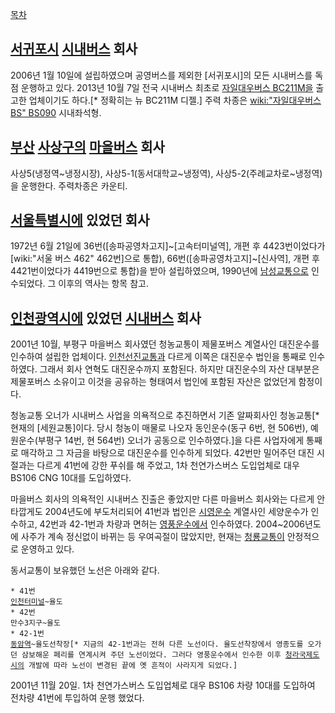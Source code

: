 [[목차]]

== [[서귀포시]] [[시내버스]] 회사 ==
2006년 1월 10일에 설립하였으며 공영버스를 제외한 [서귀포시]의 모든 시내버스를 독점 운행하고 있다. 2013년 10월 7일 전국 시내버스 최초로 [[자일대우버스 BC211M]]을 출고한 업체이기도 하다.[* 정확히는 뉴 BC211M 디젤.] 주력 차종은 [[wiki:"자일대우버스 BS" BS090]] 시내좌석형.

== [[부산]] [[사상구]]의 [[마을버스]] 회사 ==
사상5(냉정역~냉정시장), 사상5-1(동서대학교~냉정역), 사상5-2(주례교차로~냉정역)을 운행한다. 주력차종은 카운티.

== [[서울특별시]]에 있었던 회사 ==
1972년 6월 21일에 36번([송파공영차고지]~[고속터미널역], 개편 후 4423번이었다가 [wiki:"서울 버스 462" 462번]으로 통합), 66번([송파공영차고지]~[신사역], 개편 후 4421번이었다가 4419번으로 통합)을 받아 설립하였으며, 1990년에 [[남성교통]]으로 인수되었다. 그 이후의 역사는 항목 참고.

== [[인천광역시]]에 있었던 [[시내버스]] 회사 ==
2001년 10월, 부평구 마을버스 회사였던 청농교통이 제물포버스 계열사인 대진운수를 인수하여 설립한 업체이다. [[인천선진교통]]과 다르게 이쪽은 대진운수 법인을 통째로 인수하였다. 그래서 회사 연혁도 대진운수까지 포함된다. 하지만 대진운수의 자산 대부분은 제물포버스 소유이고 이것을 공유하는 형태여서 법인에 포함된 자산은 없었던게 함정이다.

청농교통 오너가 시내버스 사업을 의욕적으로 추진하면서 기존 알짜회사인 청농교통[* 현재의 [세원교통]이다. 당시 청농이 매물로 나오자 동인운수(동구 6번, 현 506번), 예원운수(부평구 14번, 현 564번) 오너가 공동으로 인수하였다.]을 다른 사업자에게 통째로 매각하고 그 자금을 바탕으로 대진운수를 인수하게 되었다. 42번만 밀어주던 대진 시절과는 다르게 41번에 강한 푸쉬를 해 주었고, 1차 천연가스버스 도입업체로 대우 BS106 CNG 10대를 도입하였다.

마을버스 회사의 의욕적인 시내버스 진출은 좋았지만 다른 마을버스 회사와는 다르게 안타깝게도 2004년도에 부도처리되어 41번과 법인은 [[시영운수]] 계열사인 세양운수가 인수하고, 42번과 42-1번과 차량과 면허는 [[영풍운수]]에서 인수하였다. 2004~2006년도에 사주가 계속 정신없이 바뀌는 등 우여곡절이 많았지만, 현재는 [[청룡교통]]이 안정적으로 운영하고 있다.

동서교통이 보유했던 노선은 아래와 같다.

 * 41번
 [[인천터미널]]~율도
 * 42번
 만수3지구~율도
 * 42-1번
 [[동암역]]~율도선착장[* 지금의 42-1번과는 전혀 다른 노선이다. 율도선착장에서 영종도를 오가던 삼보해운 페리를 연계시켜 주던 노선이었다. 그러다 영풍운수에서 인수한 이후 [[청라국제도시]]의 개발에 따라 노선이 변경된 끝에 옛 흔적이 사라지게 되었다.]

2001년 11월 20일. 1차 천연가스버스 도입업체로 대우 BS106 차량 10대를 도입하여 전차량 41번에 투입하여 운행 했었다.

